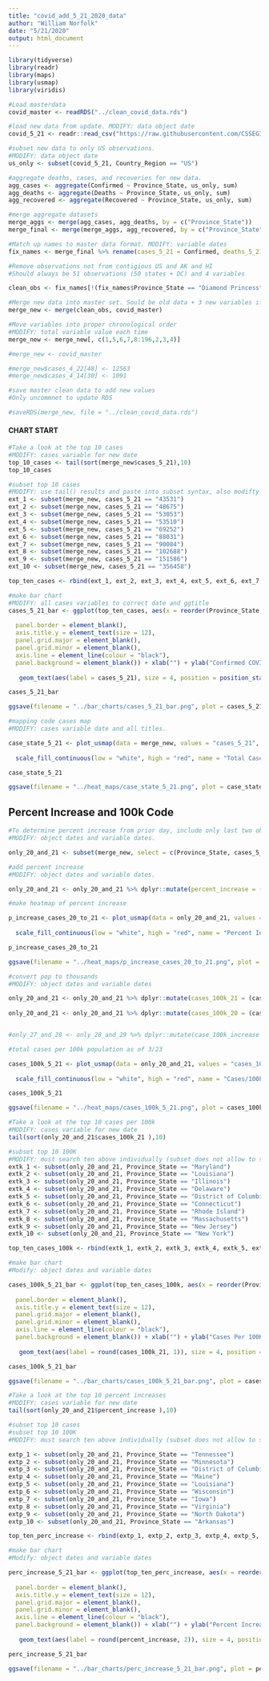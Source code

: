 ```yaml
---
title: "covid_add_5_21_2020_data"
author: "William Norfolk"
date: "5/21/2020"
output: html_document
---
```



```r
library(tidyverse)
library(readr)
library(maps)
library(usmap)
library(viridis)
```

```r
#Load masterdata
covid_master <- readRDS("../clean_covid_data.rds")
```


```r
#load new data from update. MODIFY: data object date
covid_5_21 <- readr::read_csv("https://raw.githubusercontent.com/CSSEGISandData/COVID-19/master/csse_covid_19_data/csse_covid_19_daily_reports/05-21-2020.csv")
```

```r
#subset new data to only US observations. 
#MODIFY: data object date
us_only <- subset(covid_5_21, Country_Region == "US")
```

```r
#aggregate deaths, cases, and recoveries for new data. 
agg_cases <- aggregate(Confirmed ~ Province_State, us_only, sum)
agg_deaths <- aggregate(Deaths ~ Province_State, us_only, sum)
agg_recovered <- aggregate(Recovered ~ Province_State, us_only, sum)
```

```r
#merge aggregate datasets
merge_aggs <- merge(agg_cases, agg_deaths, by = c("Province_State"))
merge_final <- merge(merge_aggs, agg_recovered, by = c("Province_State"))
```

```r
#Match up names to master data format. MODIFY: variable dates
fix_names <- merge_final %>% rename(cases_5_21 = Confirmed, deaths_5_21 = Deaths, recov_5_21 = Recovered)
```

```r
#Remove observations not from contigious US and AK and HI
#Should always be 51 observations (50 states + DC) and 4 variables

clean_obs <- fix_names[!(fix_names$Province_State == "Diamond Princess" | fix_names$Province_State == "Grand Princess" | fix_names$Province_State == "Guam" | fix_names$Province_State == "Puerto Rico" | fix_names$Province_State == "United States Virgin Islands" | fix_names$Province_State == "US" | fix_names$Province_State == "American Samoa" | fix_names$Province_State == "Northern Mariana Islands" | fix_names$Province_State == "Virgin Islands" | fix_names$Province_State == "Wuhan Evacuee" | fix_names$Province_State == "Recovered"),]
```

```r
#Merge new data into master set. Sould be old data + 3 new variables if successful
merge_new <- merge(clean_obs, covid_master)
```

```r
#Move variables into proper chronological order
#MODIFY: total variable value each time
merge_new <- merge_new[, c(1,5,6,7,8:196,2,3,4)]
```

```r
#merge_new <- covid_master
```

```r
#merge_new$cases_4_22[48] <- 12563
#merge_new$cases_4_14[30] <- 1091

```


```r
#save master clean data to add new values
#Only uncommnet to update RDS

#saveRDS(merge_new, file = "../clean_covid_data.rds")
```

#### CHART START

```r
#Take a look at the top 10 cases
#MODIFY: cases variable for new date
top_10_cases <- tail(sort(merge_new$cases_5_21),10)
top_10_cases
```

```r
#subset top 10 cases
#MODIFY: use tail() results and paste into subset syntax, also modifty cases date value
ext_1 <- subset(merge_new, cases_5_21 == "43531")
ext_2 <- subset(merge_new, cases_5_21 == "48675")
ext_3 <- subset(merge_new, cases_5_21 == "53053")
ext_4 <- subset(merge_new, cases_5_21 == "53510")
ext_5 <- subset(merge_new, cases_5_21 == "69252")
ext_6 <- subset(merge_new, cases_5_21 == "88031")
ext_7 <- subset(merge_new, cases_5_21 == "90084")
ext_8 <- subset(merge_new, cases_5_21 == "102688")
ext_9 <- subset(merge_new, cases_5_21 == "151586")
ext_10 <- subset(merge_new, cases_5_21 == "356458")

top_ten_cases <- rbind(ext_1, ext_2, ext_3, ext_4, ext_5, ext_6, ext_7, ext_8, ext_9, ext_10)
```

```r
#make bar chart
#MODIFY: all cases variables to correct date and ggtitle
cases_5_21_bar <- ggplot(top_ten_cases, aes(x = reorder(Province_State, -cases_5_21), cases_5_21)) + geom_bar(aes(fill = reorder(Province_State, -cases_5_21)),stat = "identity") + theme(axis.text.x = element_text(angle = 45, hjust = 1),
                                                                                                   legend.position = "none",                                                                        axis.text=element_text(size=12),
  panel.border = element_blank(), 
  axis.title.y = element_text(size = 12),
  panel.grid.major = element_blank(),
  panel.grid.minor = element_blank(),
  axis.line = element_line(colour = "black"),
  panel.background = element_blank()) + xlab("") + ylab("Confirmed COVID-19 Cases") + ggtitle("Top Ten Confirmed COVID-19 Cases by State 5/21/2020") +
  
   geom_text(aes(label = cases_5_21), size = 4, position = position_stack(vjust = 0.8))

cases_5_21_bar 
```

```r
ggsave(filename = "../bar_charts/cases_5_21_bar.png", plot = cases_5_21_bar)
```

```r
#mapping code cases map
#MODIFY: cases variable date and all titles.

case_state_5_21 <- plot_usmap(data = merge_new, values = "cases_5_21", color = "black") + 
  
  scale_fill_continuous(low = "white", high = "red", name = "Total Cases", label = scales::comma) + theme(legend.position = "right", plot.title = element_text(color = "black", size = 15, face = "bold"), plot.subtitle = element_text(color = "black", size = 10, face = "italic")) + labs(title = "COVID-19 Confirmed Cases by State", subtitle = "Data as of: 5/21/2020")

case_state_5_21
```

```r
ggsave(filename = "../heat_maps/case_state_5_21.png", plot = case_state_5_21)
```

## Percent Increase and 100k Code

```r
#To determine percent increase from prior day, include only last two observations
#MODIFY: object dates and variable dates.

only_20_and_21 <- subset(merge_new, select = c(Province_State, cases_5_21, cases_5_20, fips, total_pop))
```




```r
#add percent increase
#MODIFY: object dates and variable dates.

only_20_and_21 <- only_20_and_21 %>% dplyr::mutate(percent_increase = (cases_5_21 - cases_5_20) / cases_5_20 * 100)
```

```r
#make heatmap of percent increase

p_increase_cases_20_to_21 <- plot_usmap(data = only_20_and_21, values = "percent_increase", color = "black") + 
  
  scale_fill_continuous(low = "white", high = "red", name = "Percent Increase", label = scales::comma) + theme(legend.position = "right", plot.title = element_text(color = "black", size = 15, face = "bold"), plot.subtitle = element_text(color = "black", size = 10, face = "italic")) + labs(title = "Percent Increase of Confirmed COVID-19 Cases by State", subtitle = "From: 5/20/2020-5/21/2020")

p_increase_cases_20_to_21
```

```r
ggsave(filename = "../heat_maps/p_increase_cases_20_to_21.png", plot = p_increase_cases_20_to_21)
```

```r
#convert pop to thousands
#MODIFY: object dates and variable dates

only_20_and_21 <- only_20_and_21 %>% dplyr::mutate(cases_100k_21 = (cases_5_21 / total_pop) *100000)
  
only_20_and_21 <- only_20_and_21 %>% dplyr::mutate(cases_100k_20 = (cases_5_20 / total_pop) * 100000)


#only_27_and_28 <- only_28_and_29 %>% dplyr::mutate(case_100k_increase = (cases_100k_28 - cases_100k_27) / cases_100k_27 *100)

```

```r
#total cases per 100k population as of 3/23

cases_100k_5_21 <- plot_usmap(data = only_20_and_21, values = "cases_100k_21", color = "black") + 
  
  scale_fill_continuous(low = "white", high = "red", name = "Cases/100k Population", label = scales::comma) + theme(legend.position = "right", plot.title = element_text(color = "black", size = 15, face = "bold"), plot.subtitle = element_text(color = "black", size = 10, face = "italic")) + labs(title = "COVID-19 Confirmed Cases Per 100K Individuals by State", subtitle = "Data as of: 5/21/2020")

cases_100k_5_21
```

```r
ggsave(filename = "../heat_maps/cases_100k_5_21.png", plot = cases_100k_5_21)
```

```r
#Take a look at the top 10 cases per 100k
#MODIFY: cases variable for new date
tail(sort(only_20_and_21$cases_100k_21 ),10)
```


```r
#subset top 10 100K
#MODIFY: must search ten above individually (subset does not allow to select by these values for some reason...) and past the states in the code below.Also modify variable and object date names.
extk_1 <- subset(only_20_and_21, Province_State == "Maryland")
extk_2 <- subset(only_20_and_21, Province_State == "Louisiana")
extk_3 <- subset(only_20_and_21, Province_State == "Illinois")
extk_4 <- subset(only_20_and_21, Province_State == "Delaware")
extk_5 <- subset(only_20_and_21, Province_State == "District of Columbia")
extk_6 <- subset(only_20_and_21, Province_State == "Connecticut")
extk_7 <- subset(only_20_and_21, Province_State == "Rhode Island")
extk_8 <- subset(only_20_and_21, Province_State == "Massachusetts")
extk_9 <- subset(only_20_and_21, Province_State == "New Jersey")
extk_10 <- subset(only_20_and_21, Province_State == "New York")

top_ten_cases_100k <- rbind(extk_1, extk_2, extk_3, extk_4, extk_5, extk_6, extk_7, extk_8, extk_9, extk_10)
```

```r
#make bar chart
#Modify: object dates and variable dates

cases_100k_5_21_bar <- ggplot(top_ten_cases_100k, aes(x = reorder(Province_State, -cases_100k_21), cases_100k_21)) + geom_bar(aes(fill = reorder(Province_State, -cases_100k_21)), stat = "identity") + theme(axis.text.x = element_text(angle = 45, hjust = 1),
                                                                                                   legend.position = "none",                                                                        axis.text=element_text(size=12),
  panel.border = element_blank(),   
  axis.title.y = element_text(size = 12),
  panel.grid.major = element_blank(),
  panel.grid.minor = element_blank(),
  axis.line = element_line(colour = "black"),
  panel.background = element_blank()) + xlab("") + ylab("Cases Per 100K Individuals") + ggtitle("Top Ten COVID-19 Confirmed Cases Per 100K Individuals by State 5/21/2020") +
  
   geom_text(aes(label = round(cases_100k_21, 1)), size = 4, position = position_stack(vjust = 0.8))

cases_100k_5_21_bar
```

```r
ggsave(filename = "../bar_charts/cases_100k_5_21_bar.png", plot = cases_100k_5_21_bar)
```

```r
#Take a look at the top 10 percent increases
#MODIFY: cases variable for new date
tail(sort(only_20_and_21$percent_increase ),10)
```

```r
#subset top 10 cases
#subset top 10 100K
#MODIFY: must search ten above individually (subset does not allow to select by these values for some reason...) and past the states in the code below.Also modify variable and object date names.

extp_1 <- subset(only_20_and_21, Province_State == "Tennessee")
extp_2 <- subset(only_20_and_21, Province_State == "Minnesota")
extp_3 <- subset(only_20_and_21, Province_State == "District of Columbia")
extp_4 <- subset(only_20_and_21, Province_State == "Maine")
extp_5 <- subset(only_20_and_21, Province_State == "Louisiana")
extp_6 <- subset(only_20_and_21, Province_State == "Wisconsin")
extp_7 <- subset(only_20_and_21, Province_State == "Iowa")
extp_8 <- subset(only_20_and_21, Province_State == "Virginia")
extp_9 <- subset(only_20_and_21, Province_State == "North Dakota")
extp_10 <- subset(only_20_and_21, Province_State == "Arkansas")

top_ten_perc_increase <- rbind(extp_1, extp_2, extp_3, extp_4, extp_5, extp_6, extp_7, extp_8, extp_9, extp_10)
```

```r
#make bar chart
#Modify: object dates and variable dates

perc_increase_5_21_bar <- ggplot(top_ten_perc_increase, aes(x = reorder(Province_State, -percent_increase), percent_increase)) + geom_bar(aes(fill = reorder(Province_State, -percent_increase)), stat = "identity") + theme(axis.text.x = element_text(angle = 45, hjust = 1),
                                                                                                   legend.position = "none",                                                                        axis.text=element_text(size=12),
  panel.border = element_blank(),   
  axis.title.y = element_text(size = 12),
  panel.grid.major = element_blank(),
  panel.grid.minor = element_blank(),
  axis.line = element_line(colour = "black"),
  panel.background = element_blank()) + xlab("") + ylab("Percent Increase") + ggtitle("COVID-19: Top Ten Percent Increase by State from 5/20/20-5/21/20") +
  
   geom_text(aes(label = round(percent_increase, 2)), size = 4, position = position_stack(vjust = 0.8))

perc_increase_5_21_bar
```

```r
ggsave(filename = "../bar_charts/perc_increase_5_21_bar.png", plot = perc_increase_5_21_bar)
```